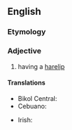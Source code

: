 ==English==

===Etymology===
{{suffix|en|harelip|ed}}

===Adjective===
{{en-adj|-}}

# having a [[harelip]]

====Translations====
{{trans-top|having a harelip}}
* Bikol Central: {{t|bcl|pungit}}
* Cebuano: {{t|ceb|bungi}}
{{trans-mid}}
* Irish: {{t|ga|gnásach}}
{{trans-bottom}}